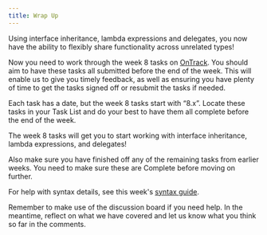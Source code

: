 ```yaml
---
title: Wrap Up
---
```


Using interface inheritance, lambda expressions and delegates, you now have the ability to flexibly share functionality across unrelated types!

Now you need to work through the week 8 tasks on [OnTrack](https://ontrack.deakin.edu.au). You should aim to have these tasks all submitted before the end of the week. This will enable us to give you timely feedback, as well as ensuring you have plenty of time to get the tasks signed off or resubmit the tasks if needed.

Each task has a date, but the week 8 tasks start with “8.x”. Locate these tasks in your Task List and do your best to have them all complete before the end of the week.

The week 8 tasks will get you to start working with interface inheritance, lambda expressions, and delegates!

Also make sure you have finished off any of the remaining tasks from earlier weeks. You need to make sure these are Complete before moving on further.

For help with syntax details, see this week's [syntax guide](/book/part-3-programs-as-concepts/8-interfaces-abstract-classes/2-trailside/12-syntax-guide).

Remember to make use of the discussion board if you need help. In the meantime, reflect on what we have covered and let us know what you think so far in the comments.
